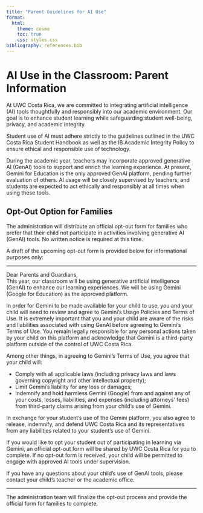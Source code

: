 ```yaml
---
title: "Parent Guidelines for AI Use"
format:
  html:
    theme: cosmo
    toc: true
    css: styles.css
bibliography: references.bib
---
```


# AI Use in the Classroom: Parent Information

At UWC Costa Rica, we are committed to integrating artificial intelligence (AI) tools thoughtfully and responsibly into our academic environment. Our goal is to enhance student learning while safeguarding student well-being, privacy, and academic integrity.

Student use of AI must adhere strictly to the guidelines outlined in the UWC Costa Rica Student Handbook as well as the IB Academic Integrity Policy to ensure ethical and responsible use of technology.

During the academic year, teachers may incorporate approved generative AI (GenAI) tools to support and enrich the learning experience. At present, Gemini for Education is the only approved GenAI platform, pending further evaluation of others. AI usage will be closely supervised by teachers, and students are expected to act ethically and responsibly at all times when using these tools.

## Opt-Out Option for Families

The administration will distribute an official opt-out form for families who prefer that their child not participate in activities involving generative AI (GenAI) tools. No written notice is required at this time.

A draft of the upcoming opt-out form is provided below for informational purposes only:

---

Dear Parents and Guardians,  
This year, our classroom will be using generative artificial intelligence (GenAI) to enhance our learning experiences. We will be using Gemini (Google for Education) as the approved platform.  

In order for Gemini to be made available for your child to use, you and your child will need to review and agree to Gemini’s Usage Policies and Terms of Use. It is extremely important that you and your child are aware of the risks and liabilities associated with using GenAI before agreeing to Gemini’s Terms of Use. You remain legally responsible for any personal actions taken by your child on this platform and acknowledge that Gemini is a third-party platform outside of the control of UWC Costa Rica.

Among other things, in agreeing to Gemini’s Terms of Use, you agree that your child will:

- Comply with all applicable laws (including privacy laws and laws governing copyright and other intellectual property);
- Limit Gemini’s liability for any loss or damages;
- Indemnify and hold harmless Gemini (Google) from and against any of your costs, losses, liabilities, and expenses (including attorneys’ fees) from third-party claims arising from your child’s use of Gemini.

In exchange for your student’s use of the Gemini platform, you also agree to release, indemnify, and defend UWC Costa Rica and its representatives from any liabilities related to your student’s use of Gemini.

If you would like to opt your student out of participating in learning via Gemini, an official opt-out form will be shared by UWC Costa Rica for you to complete. If no opt-out form is received, your child will be permitted to engage with approved AI tools under supervision.

If you have any questions about your child’s use of GenAI tools, please contact your child’s teacher or the academic office.

---

The administration team will finalize the opt-out process and provide the official form for families to complete.